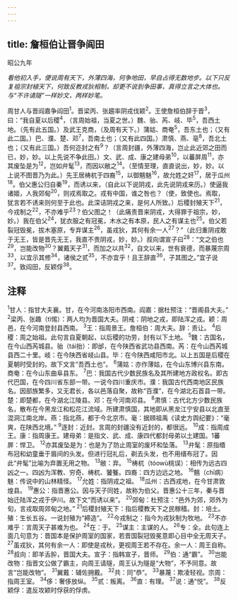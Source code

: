 ```yaml
---
---
---
```

title: 詹桓伯让晋争阎田
---



昭公九年

*看他初入手，便说周有天下，外薄四海，何争地田，早自占得无数地步。以下只反复祖宗封植天下，何致反教戎狄相制，却更不说到争田事，真得立言之大体也。与“不许请隧”一样妙文，两样妙笔。*

周甘人与晋阎嘉争阎田<sup>1</sup>。晋梁丙、张趨率阴戎伐颖<sup>2</sup>。王使詹桓伯辞于晋<sup>3</sup>，曰：“我自夏以后稷<sup>4</sup>，（言周始祖，当夏之世。）魏、骀、芮、岐、毕<sup>5</sup>，吾西土地。（先有此五国。）及武王克商，（及周有天下。）蒲姑、商奄<sup>5</sup>，吾东土也；（又有此二国。）巴、濮、楚、邓<sup>7</sup>，吾南土也；（又有此四国。）肃慎、燕、亳<sup>8</sup>，吾北土也；（又有此三国。）吾何迩封之有<sup>9</sup>？（言周封疆，外薄四海，岂止此近郊之田而已，妙，妙。以上先说不争此田。）文、武、成、康之建母弟<sup>10</sup>，以蕃屏周<sup>11</sup>，亦其废坠是为<sup>12</sup>，岂如弁髦<sup>13</sup>，而因以敝之<sup>14</sup>。（至情至理，直直说出，妙，妙。以上说不图晋乃为此。）先王居梼杌于四裔<sup>15</sup>，以御魑魅<sup>16</sup>，故允姓之奸<sup>17</sup>，居于瓜州<sup>18</sup>。伯父惠公归自秦<sup>19</sup>，而诱以来，（自此以下说阴戎，此先说阴戎来历。）使逼我诸姬，人我郊甸<sup>20</sup>，则戎焉取之。戎有中国，谁之咎也？（使，致使也。焉取，犹言若不诱来则何至于此也。此深诘阴戎之来，是何人所致。）后稷封殖天下<sup>21</sup>，今戎制之<sup>22</sup>，不亦难乎<sup>23</sup>？伯父图之！（此痛责晋来阴戎，大得罪于祖宗，妙，妙。）我在伯父<sup>24</sup>，犹衣服之有冠冕，木水之有本原，民人之有谋主也<sup>25</sup>。伯父若裂冠毁冕，拔木塞原，专弃谋主<sup>26</sup>，虽戎狄，其何有余一人<sup>27</sup>？”（此归重阴戎敢于无王，皆是晋先无王，我直不贵阴戎，妙，妙。）叔向谓宣子曰<sup>28</sup>：“文之伯也<sup>29</sup>，岂能改物<sup>30</sup>？翼戴天子<sup>31</sup>，而加之以共<sup>32</sup>，自文以来，世有衰德，而暴蔑宗周<sup>33</sup>，以宜示其修<sup>34</sup>，诸侯之贰<sup>35</sup>，不亦宜乎！且王辞直<sup>36</sup>，子其图之。”宜子说<sup>37</sup>。致阎田，反颖俘<sup>38</sup>。

## 注释

<sup>1</sup>甘人：指甘大夫襄。甘，在今河南洛阳市西南。阎嘉：据杜预注：“晋阁县大夫。”
<sup>2</sup>梁丙、张趣（tì惕）：两人均为晋国大夫。阴戒：阴地之戎，即陆浑之戎。颖：周邑，在今河南登封县西南。
<sup>3</sup>王：指周景王。詹桓伯：周大夫。辞：责让。
<sup>4</sup>后稷：周之始祖。此句言自夏朝起，以后稷的功劳，封有以下土地。
<sup>5</sup>魏：古国名，在今山西芮城县。骀（tái抬）：即邰，在今陕西省武功县西南。芮：在今山西芮城县西二十里。岐：在今陕西省岐山县。毕：在今陕西咸阳市北。以上五国是后稷在夏朝时受封的。故下文言“吾西土也”。
<sup>6</sup>蒲姑：亦作薄姑，在今山东博兴县东南。商奄：在今山东曲阜县东。
<sup>7</sup>巴：我国古代少数民族名及其所建地方政权名。即古代巴国，在今四川省东部一带。一说今四川重庆市。濮：我国古代西南地区民族名。因部族繁多，又无君长，各以邑落自聚，故称“百濮”，在今湖北石首县一带。楚：即楚都，在今湖北江陵县。邓：在今河南邓县。
<sup>8</sup>肃慎：古代北方少数民族名，散布在今黑龙江和松花江流域。所建肃慎国，其地即从黑龙江宁安县以北直至混洞江南北岸。燕：指北燕，都于今北京市。毫：据頋祖禹《读史方舆纪要》：“毫爽，在陕西北境。”
<sup>9</sup>逐封：近封。言周的封疆没有近封的，都很远。
<sup>10</sup>成：指周成王。康：指周康王。建母弟：是指文、武、成、康四代都封母弟以土建国。1蕃屏：悍卫。
<sup>12</sup>亦其废坠是为：也是为了防止周室的废坏和坠落。
<sup>13</sup>弁髦：原指缗布冠和幼童垂于眉间的头发。但进行冠礼后，剃去头发，也不用缙布冠了。因此“弁髦”比喻为弃置无用之物。
<sup>13</sup>敝：弃。
<sup>15</sup>梼杌（tóowù桃误）：相传为远古四凶之一。四凶为浑教、穷奇、梼杌、饕餮。四裔：四方边远之地。
<sup>16</sup>魑（chī病）魅：传说中的山林精怪。
<sup>17</sup>允姓：指阴戎之祖。
<sup>18</sup>瓜州：古西戎地，在今甘肃敦煌县。
<sup>19</sup>惠公：指晋惠公。因与天子同姓，故称为伯父。晋惠公十三年，秦与晋始迁陆浑之戎于伊川。故下文“而诱以来”。
<sup>20</sup>郊甸：杜预注：“邑外为郊，郊外为旬，言戎取周郊甸之地。”
<sup>21</sup>后稷封殖天下：指后稷教天下之民稼穑。封：培土。殖：生长五谷。一说封殖为“締造”。
<sup>22</sup>今戎制之：指今为戎狄制为牧地。
<sup>23</sup>不亦难乎：言周天子甚难为也。
<sup>24</sup>在：于。
<sup>25</sup>谋主：主谋的人。
<sup>26</sup>专：全。此句连上面几句意为：晋国本是保护周室的国家，若晋国裂冠毁冕意即心目中全无周天子。
<sup>27</sup>虽戎狄，其何有余一人：即使是戎秋，更视周王若不存在。余一人：周王自称。
<sup>28</sup>叔向：即羊舌肸，晋国大夫。宣子：指韩宣子，晋师。
<sup>29</sup>伯：通“霸”。
<sup>30</sup>岂能改物：指晋文公做了霸主，向周王请隧，周王认为隧是“大物”，不予同意。故言“岂能改物”。
<sup>31</sup>翼戴：辅佐拥戴。
<sup>32</sup>共：同“恭”。
<sup>33</sup>暴蔑：欺凌轻视。宗周：指周王室。
<sup>34</sup>侈：奢侈放纵。
<sup>35</sup>贰：叛离。
<sup>36</sup>直：有理。
<sup>37</sup>说：通“悦”。
<sup>38</sup>反颖俘：遣反攻颖时俘获的俘虏。